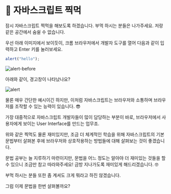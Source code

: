 # 📗 자바스크립트 찍먹

잠시 자바스크립트 찍먹을 해보도록 하겠습니다. 부먹 하시는 분들은 나가주세요. 저랑 같은 공간에서 숨쉴 수 없습니다.

우선 아래 이미지에서 보이듯이, 크롬 브라우저에서 개발자 도구를 열어 다음과 같이 입력하고 Enter 키를 눌러보세요.

```javascript
alert("hello");
```

![alert-before](/images/posts/alert-before.png)

아래와 같이, 경고창이 나타났나요?

![alert](/images/posts/alert.png)

물론 매우 간단한 예시이긴 하지만, 이처럼 자바스크립트는 브라우저와 소통하며 브라우저를 조작할 수 있는 능력이 있습니다. 😎

가장 대중적으로 자바스크립트 개발자들이 많이 담당하는 부분이 바로, 브라우저에서 사용자에게 보이는 User Interface를 만드는 업무죠.

위와 같은 찍먹도 물론 재미있지만, 조금 더 체계적인 학습을 위해 자바스크립트의 기본 문법부터 살펴본 후에 브라우저와 상호작용하는 방법들에 대해 살펴보는 것이 좋겠습니다.

문법 공부는 늘 지루하기 마련이지만, 문법을 어느 정도는 알아야 더 재미있는 것들을 할 수 있으니 조금만 참고 따라와주세요! 금방 지나가도록 재미있게 해드리겠습니다. 🤓

부먹 하시는 분들 또한 좀 계셔도 크게 뭐라고 하진 않겠습니다.

그럼 이제 문법을 한번 살펴볼까요?
